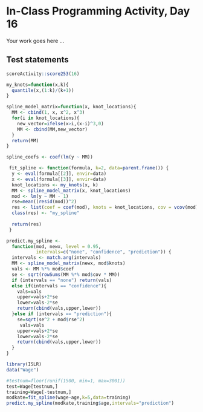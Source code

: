 # In-Class Programming Activity, Day 16

Your work goes here ...



## Test statements

```r
scoreActivity::score253(16)
```



```r
my_knots=function(x,k){
  quantile(x,(1:k)/(k+1))
}
```




```r


spline_model_matrix=function(x, knot_locations){
  MM <- cbind(1, x, x^2, x^3)
  for(i in knot_locations){
    new_vector=ifelse(x>i,(x-i)^3,0)
    MM <- cbind(MM,new_vector)
  }
  return(MM)
}


```


```r
spline_coefs <- coef(lm(y ~ MM))
```

```r
 fit_spline <- function(formula, k=2, data=parent.frame()) {
  y <- eval(formula[[2]], envir=data)
  x <- eval(formula[[3]], envir=data)
  knot_locations <- my_knots(x, k)
  MM <- spline_model_matrix(x, knot_locations)
  mod <- lm(y ~ MM - 1)
  rse=mean((resid(mod))^2)
  res <- list(coef = coef(mod), knots = knot_locations, cov = vcov(mod),rse=rse)
  class(res) <- "my_spline"
  
  return(res)
 }


```



```r
predict.my_spline <- 
  function(mod, newx, level = 0.95,
           intervals=c("none", "confidence", "prediction")) {
  intervals <- match.arg(intervals)
  MM <- spline_model_matrix(newx, mod$knots)
  vals <- MM %*% mod$coef
  se <- sqrt(rowSums(MM %*% mod$cov * MM))
  if (intervals == "none") return(vals)
  else if(intervals == "confidence"){
    vals=vals
    upper=vals+2*se
    lower=vals-2*se
    return(cbind(vals,upper,lower))
  }else if (intervals == "prediction"){
    se=sqrt(se^2 + mod$rse^2)
     vals=vals
    upper=vals+2*se
    lower=vals-2*se
    return(cbind(vals,upper,lower))
  }
}
```

```r
library(ISLR)
data("Wage")

#testnum=floor(runif(1500, min=1, max=3001))
test=Wage[testnum,]
training=Wage[-testnum,]
modkate=fit_spline(wage~age,k=5,data=training)
predict.my_spline(modkate,training$age,intervals="prediction")

```

